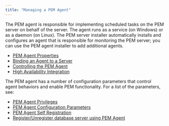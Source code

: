 ```yaml
---
title: "Managing a PEM Agent"
---
```


<div id="toc_pem_agent" class="registered_link"></div>

The PEM agent is responsible for implementing scheduled tasks on the PEM server on behalf of the server. The agent runs as a service (on Windows) or as a daemon (on Linux). The PEM server installer automatically installs and configures an agent that is responsible for monitoring the PEM server; you can use the PEM agent installer to add additional agents.

-   [PEM Agent Properties](01_pem_agent_properties)
-   [Binding an Agent to a Server](02_pem_agent_binding)
-   [Controlling the PEM Agent](03_pem_agent_start_pem_agent)
-   [High Availability Integration](04_pem_agent_ha)

The PEM agent has a number of configuration parameters that control agent behaviors and enable PEM functionality. For a list of the parameters, see:

-   [PEM Agent Privileges](05_pem_agent_privileges)
-   [PEM Agent Configuration Parameters](06_pem_agent_config_params)
-   [PEM Agent Self Registration](07_pem_agent_self_registration)
-   [Register/Unregister database server using PEM Agent](08_pem_agent_server_registration)
